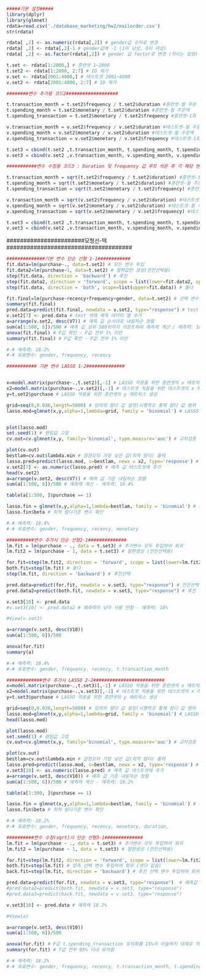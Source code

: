 ```r
#####기본 설정#####
library(dplyr)
library(glmnet)
rdata=read.csv('./database_marketing/hw2/mailorder.csv')
str(rdata)

rdata[ ,2] <- as.numeric(rdata[,2]) # gender값 숫자로 변경
rdata[ ,2] <- rdata[,2]-1 # gender값에 -1 (1이 남성, 0이 여성)
rdata[ ,2] <- as.factor(rdata[,2]) # gender 값 factor로 변경 (차이는 없엉)

t.set <- rdata[1:2000,] # 훈련셋 1~2000
t.set2 <- rdata[1:2000, 2:7] # ID 제거
v.set <- rdata[2001:4000,] # 테스트셋 2001~4000
v.set2 <- rdata[2001:4000, 2:7] # ID 제거
```

```r
########변수 추가용 코드2###################

t.transaction_month = t.set2$frequency / t.set2$duration #훈련셋-월 주문 횟수
t.spending_month = t.set2$monetary / t.set2$duration #훈련셋-월 주문액
t.spending_transaction = t.set2$monetary / t.set2$frequency #훈련셋-1회 구매액

v.transaction_month = v.set2$frequency / v.set2$duration #테스트셋-월 주문 횟수
v.spending_month = v.set2$monetary / v.set2$duration #테스트셋-월 주문액
v.spending_transaction = v.set2$monetary / v.set2$frequency #테스트셋-1회 구매액

t.set3 = cbind(t.set2 ,t.transaction_month, t.spending_month, t.spending_transaction) # 훈련셋에 생성한 변수 추가
v.set3 = cbind(v.set2 ,v.transaction_month, v.spending_month, v.spending_transaction) # 테스트셋에 생성한 변수 추가

```

```r
###########변수 수정용 코드3 : Duration 및 frequency 값 루트 씌운 후 각 해당 변수를 나누어 변수 생성##################

t.transaction_month = sqrt(t.set2$frequency / t.set2$duration) #훈련셋-월 주문 횟수 
t.spending_month = sqrt(t.set2$monetary / t.set2$duration) #훈련셋-월 주문액
t.spending_transaction = sqrt(t.set2$monetary / t.set2$frequency) #훈련셋-1회 구매액

v.transaction_month = sqrt(v.set2$frequency / v.set2$duration) #테스트셋-월 주문 횟수
v.spending_month = sqrt(v.set2$monetary / v.set2$duration) #테스트셋-월 주문액
v.spending_transaction = sqrt(v.set2$monetary / v.set2$frequency) #테스트셋-1회 구매액

t.set3 = cbind(t.set2 ,t.transaction_month, t.spending_month, t.spending_transaction) # 훈련셋에 생성한 변수 추가
v.set3 = cbind(v.set2 ,v.transaction_month, v.spending_month, v.spending_transaction) # 테스트셋에 생성한 변수 추가

```

#######################모형선-택#####################################
```r

##############기본 변수 단순 선형 1-1############
fit.data=lm(purchase~., data=t.set2) # 모든 변수 투입
fit.data2=lm(purchase~1, data=t.set2) # 절편값만 생성(전진선택용)
step(fit.data, direction = 'backward') # 후진
step(fit.data2, direction = 'forward', scope = list(lower=fit.data2, upper=fit.data)) # 전진
step(fit.data, direction = 'both', scope=list(upper=fit.data)) # 둘다

fit.final=lm(purchase~recency+frequency+gender, data=t.set2) # 선택 변수 동일하여 해당과 같이 회귀식 작성
summary(fit.final)
pred.data=predict(fit.final, newdata = v.set2, type="response") # test 데이터 기준 예측데이터 생성
v.set2[7] <- pred.data # test 셋에 예측 데이터 열 추가
a=arrange(v.set2, desc(V7)) # 예측 값 순서대로 내림차순 정렬
sum(a[1:500, 6])/500 # 예측 값 상위 500위까지 카운트하여 예측력 계산 / 예측력: 18.2%
anova(fit.final) # F값 확인 - F값 전부 1% 미만
summary(fit.final) # P값 확인 - P값 전부 1% 미만

#-# 예측력: 18.2%
#-# 유효변수: gender, frequency, recency
```

```r
########### 기본 변수 LASSO 1-2##############


x=model.matrix(purchase~.,t.set2)[,-1] # LASSO 적용을 위한 훈련셋의 x 매트릭스 생성
x2=model.matrix(purchase~.,v.set2)[,-1] # 테스트셋 적용을 위한 테스트셋의 x 매트릭스 생성
y=t.set2$purchase # LASSO 적용을 위한 훈련셋의 y 매트릭스 생성

grid=seq(0,0.036,length=5000) # 임의의 람다 값 설정(시행착오 통해 람다 값 범위 설정)
lasso.mod=glmnet(x,y,alpha=1,lambda=grid, family = 'binomial') # LASSO 시행


plot(lasso.mod)
set.seed(1) # 랜덤값 고정
cv.out=cv.glmnet(x,y, family='binomial', type.measure='auc') # 교차검증 수행

plot(cv.out)
bestlam=cv.out$lambda.min # 검정오차 가장 낮은 값(최적 람다) 출력 
lasso.pred=predict(lasso.mod, s=bestlam, newx = x2, type='response') # 예측 셋 
v.set2[7] <- as.numeric(lasso.pred) # 예측 값 테스트셋에 추가
head(v.set2)
a=arrange(v.set2, desc(V7)) # 예측 값 기준 내림차순 정렬
sum(a[1:500, 6])/500 # 예측력 계산 - 예측력: 18.4%

table(a[1:500, ]$purchase == 1)

lasso.fin = glmnet(x,y,alpha=1,lambda=bestlam, family = 'binomial') # 최적람다 투입한 라쏘모형
lasso.fin$beta # 최적 람다기준 변수 확인

#-# 예측력: 18.4%
#-# 유효변수: gender, frequency, recency, monetary
```

```r
##########변수 추가시 단순 선형2-1##############
lm.fit = lm(purchase ~ ., data = t.set3) # 추가변수 모두 투입하여 회귀
lm.fit2 = lm(purchase ~ 1, data = t.set3) # 절편생성 (전진선택용)

for.fit=step(lm.fit2, direction = 'forward', scope = list(lower=lm.fit2, upper=lm.fit)) # 전진선택
both.fit=step(lm.fit) # 둘다
step(lm.fit, direction = 'backward') # 후진선택

pred.data=predict(for.fit, newdata = v.set3, type="response") # 전진선택 변수 투입하여 회귀 (사용)
pred.data2=predict(both.fit, newdata = v.set3, type="response") # 후진 및 양측 선택 변수 투입하여 회귀 (사용 안함)

v.set3[10] <- pred.data
#v.set3[10] <- pred.data2 # 예측력이 낮아 사용 안함 - 예측력: 18%

#View(v.set3)

a=arrange(v.set3, desc(V10))
sum(a[1:500, 6])/500

anova(for.fit)
summary(a)

#-# 예측력: 18.4%
#-# 유효변수: gender, frequency, recency, t.transaction_month

```

```r
#############변수 추가시 LASSO 2-2##########################
x=model.matrix(purchase~.,t.set3)[,-1] # LASSO 적용을 위한 훈련셋의 x 매트릭스 생성
x2=model.matrix(purchase~.,v.set3)[,-1] # 테스트셋 적용을 위한 테스트셋의 x 매트릭스 생성
y=t.set3$purchase # LASSO 적용을 위한 훈련셋의 y 매트릭스 생성

grid=seq(0,0.038,length=5000) # 임의의 람다 값 설정(시행착오 통해 람다 값 범위 설정)
lasso.mod=glmnet(x,y,alpha=1,lambda=grid, family = 'binomial') # LASSO 시행
head(lasso.mod)

plot(lasso.mod)
set.seed(1) # 랜덤값 고정
cv.out=cv.glmnet(x,y, family='binomial', type.measure='auc') # 교차검증 수행

plot(cv.out)
bestlam=cv.out$lambda.min # 검정오차 가장 낮은 값(최적 람다) 출력 
lasso.pred=predict(lasso.mod, s=bestlam, newx = x2, type='response') # 예측 셋 
v.set3[10] <- as.numeric(lasso.pred) # 예측 값 테스트셋에 추가
a=arrange(v.set3, desc(V10)) # 예측 값 기준 내림차순 정렬
sum(a[1:500, 6])/500 # 예측력 계산 - 예측력: 18.2%

table(a[1:500, ]$purchase == 1)

lasso.fin = glmnet(x,y,alpha=1,lambda=bestlam, family = 'binomial') # 최적람다 투입한 라쏘모형
lasso.fin$beta # 최적 람다기준 변수 확인

#-# 예측력: 18.2% 
#-# 유효변수: gender, frequency, recency, monetary, duration,

```

```r


##########변수 수정(sqrt)시 단순 선형3-1##############
lm.fit = lm(purchase ~ ., data = t.set3) # 추가변수 모두 투입하여 회귀
lm.fit2 = lm(purchase ~ 1, data = t.set3) # 절편생성 (전진선택용)

for.fit=step(lm.fit2, direction = 'forward', scope = list(lower=lm.fit2, upper=lm.fit)) # 전진선택 변수 투입하여 회귀 (셋다 같음)
both.fit=step(lm.fit) # 양측 선택 변수 투입하여 회귀 (셋다 같음)
back.fit=step(lm.fit, direction = 'backward') # 후진 선택 변수 투입하여 회귀 (셋다 같음)

pred.data=predict(for.fit, newdata = v.set3, type="response")  # 예측값 생성
#pred.data2=predict(both.fit, newdata = v.set3, type="response")  
#pred.data3=predict(back.fit, newdata = v.set3, type="response")

v.set3[10] <- pred.data # 예측력 18.2%

#View(a)

a=arrange(v.set3, desc(V10))
sum(a[1:500, 6])/500 

anova(for.fit) # F값 t.spending_transaction 유의확률 15%라 아슬하지 대체로 적합
summary(for.fit) # T값 전부 95% 이내 유의함

#-# 예측력: 18.2%
#-# 유효변수: gender, frequency, recency, t.transaction_month, t.spending_transaction, t.spending_month
```

